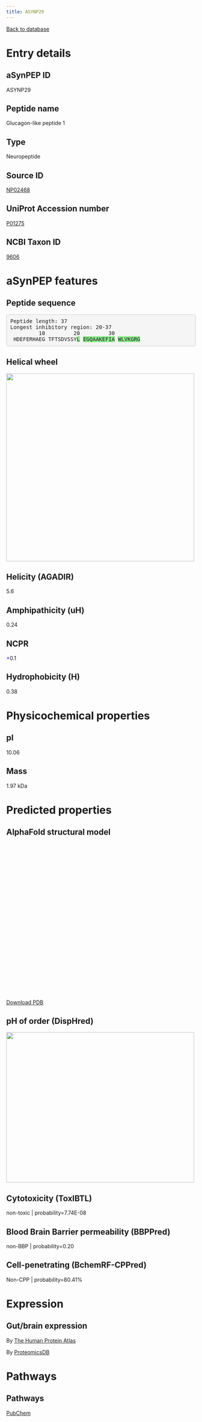 ```yaml
---
title: ASYNP29
---
```


[Back to database](database.html)

# Entry details

## aSynPEP ID

ASYNP29

## Peptide name

Glucagon-like peptide 1

## Type

Neuropeptide

## Source ID

[NP02468](http://isyslab.info/NeuroPep/search_info?pepNum=NP02468)

## UniProt Accession number

[P01275](https://www.uniprot.org/uniprotkb/P01275/entry)

## NCBI Taxon ID

[9606](https://www.ncbi.nlm.nih.gov/Taxonomy/Browser/wwwtax.cgi?id=9606)

# aSynPEP features

## Peptide sequence

<pre style='border-radius:4px; background-color: #f5f5f5; border: 1px solid #ccc; padding: 9.5px';>Peptide length: 37
Longest inhibitory region: 20-37
         10         20         30
 HDEFERHAEG TFTSDVSSY<span style='background-color:lightgreen';>L</span> <span style='background-color:lightgreen';>E</span><span style='background-color:lightgreen';>G</span><span style='background-color:lightgreen';>Q</span><span style='background-color:lightgreen';>A</span><span style='background-color:lightgreen';>A</span><span style='background-color:lightgreen';>K</span><span style='background-color:lightgreen';>E</span><span style='background-color:lightgreen';>F</span><span style='background-color:lightgreen';>I</span><span style='background-color:lightgreen';>A</span> <span style='background-color:lightgreen';>W</span><span style='background-color:lightgreen';>L</span><span style='background-color:lightgreen';>V</span><span style='background-color:lightgreen';>K</span><span style='background-color:lightgreen';>G</span><span style='background-color:lightgreen';>R</span><span style='background-color:lightgreen';>G</span></pre>

## Helical wheel

<img src='./helical_wheels/NP02468.svg' width='500' height='500'>

## Helicity (AGADIR)

5.6

## Amphipathicity (uH)

0.24

## NCPR

<span style='color:blue; font-weigth:bold;'>+</span>0.1

## Hydrophobicity (H)

0.38

# Physicochemical properties

## pI

10.06

## Mass

1.97 kDa

# Predicted properties

## AlphaFold structural model

<script src='https://3Dmol.org/build/3Dmol-min.js'></script>
<script src='https://3Dmol.org/build/3Dmol.ui-min.js'></script>
 <div style='height: 400px; width: 400px; position: relative;' class='viewer_3Dmoljs' data-href='./alphafold/NP02468.pdb' data-backgroundcolor='0xffffff' data-style='cartoon' data-ui='true'></div>

[Download PDB](./alphafold/NP02468.pdb)

## pH of order (DispHred)

<img src='./disphred_plots/NP02468.svg' width='500' height='400'>

## Cytotoxicity (ToxIBTL)

non-toxic | probability=7.74E-08

## Blood Brain Barrier permeability (BBPPred)

non-BBP | probability=0.20

## Cell-penetrating (BchemRF-CPPred)

Non-CPP | probability=80.41%

# Expression

## Gut/brain expression

By [The Human Protein Atlas](https://www.proteinatlas.org/search/P01275)

By [ProteomicsDB](https://www.proteomicsdb.org/search?q=P01275&type=Protein)

# Pathways

## Pathways

[PubChem](https://pubchem.ncbi.nlm.nih.gov/#query=P01275&tab=pathway)

